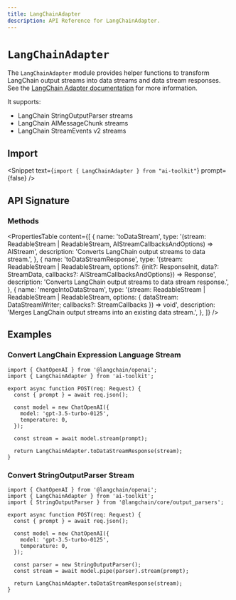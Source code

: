 ```yaml
---
title: LangChainAdapter
description: API Reference for LangChainAdapter.
---
```


# `LangChainAdapter`

The `LangChainAdapter` module provides helper functions to transform LangChain output streams into data streams and data stream responses.
See the [LangChain Adapter documentation](/providers/adapters/langchain) for more information.

It supports:

- LangChain StringOutputParser streams
- LangChain AIMessageChunk streams
- LangChain StreamEvents v2 streams

## Import

<Snippet text={`import { LangChainAdapter } from "ai-toolkit"`} prompt={false} />

## API Signature

### Methods

<PropertiesTable
  content={[
    {
      name: 'toDataStream',
      type: '(stream: ReadableStream<LangChainAIMessageChunk> | ReadableStream<string>, AIStreamCallbacksAndOptions) => AIStream',
      description: 'Converts LangChain output streams to data stream.',
    },
    {
      name: 'toDataStreamResponse',
      type: '(stream: ReadableStream<LangChainAIMessageChunk> | ReadableStream<string>, options?: {init?: ResponseInit, data?: StreamData, callbacks?: AIStreamCallbacksAndOptions}) => Response',
      description: 'Converts LangChain output streams to data stream response.',
    },
    {
      name: 'mergeIntoDataStream',
      type: '(stream: ReadableStream<LangChainStreamEvent> | ReadableStream<LangChainAIMessageChunk> | ReadableStream<string>, options: { dataStream: DataStreamWriter; callbacks?: StreamCallbacks }) => void',
      description:
        'Merges LangChain output streams into an existing data stream.',
    },
  ]}
/>

## Examples

### Convert LangChain Expression Language Stream

```tsx filename="app/api/completion/route.ts" highlight={"14"}
import { ChatOpenAI } from '@langchain/openai';
import { LangChainAdapter } from 'ai-toolkit';

export async function POST(req: Request) {
  const { prompt } = await req.json();

  const model = new ChatOpenAI({
    model: 'gpt-3.5-turbo-0125',
    temperature: 0,
  });

  const stream = await model.stream(prompt);

  return LangChainAdapter.toDataStreamResponse(stream);
}
```

### Convert StringOutputParser Stream

```tsx filename="app/api/completion/route.ts" highlight={"16"}
import { ChatOpenAI } from '@langchain/openai';
import { LangChainAdapter } from 'ai-toolkit';
import { StringOutputParser } from '@langchain/core/output_parsers';

export async function POST(req: Request) {
  const { prompt } = await req.json();

  const model = new ChatOpenAI({
    model: 'gpt-3.5-turbo-0125',
    temperature: 0,
  });

  const parser = new StringOutputParser();
  const stream = await model.pipe(parser).stream(prompt);

  return LangChainAdapter.toDataStreamResponse(stream);
}
```

